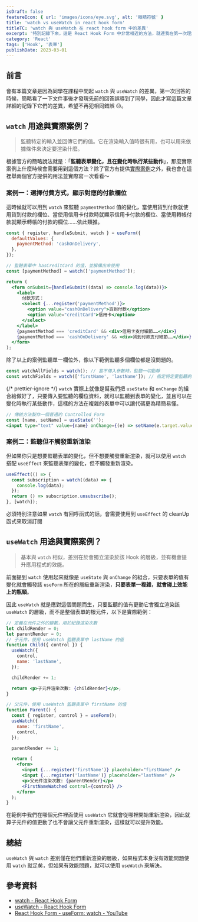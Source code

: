 ```yaml
---
isDraft: false
featureIcon: { url: 'images/icons/eye.svg', alt: '眼睛符號' }
title: 'watch vs useWatch in react hook form'
titleTC: 'watch 與 useWatch 在 react hook form 中的差異'
excerpt: '特別記錄下來，這是 React Hook Form 中非常相近的方法，就連我在第一次理解他們的時候也被搞混了。'
category: 'React'
tags: ['Hook', '表單']
publishDate: 2023-03-01
---
```



## 前言

會有本篇文章是因為同學在課程中問起 `watch` 與 `useWatch` 的差異，第一次回答的時候，簡略看了一下文件事後才發現先前的回答誤導到了同學，因此才寫這篇文章詳細的記錄下它們的差異，希望不再犯相同錯誤 😐。

## `watch` 用途與實際案例？

> 監聽特定的輸入並回傳它們的值。它在渲染輸入值時很有用，也可以用來依據條件來決定要渲染什麼。

根據官方的簡略說法就是：「**監聽表單變化，且在變化時執行某些動作**」，那麼實際案例上什麼時候會需要用到這個方法？除了官方有提供[實際案例](https://codesandbox.io/s/react-hook-form-watch-with-radio-buttons-and-select-examples-ovfus)之外，我也會在這裡舉兩個官方提供的用法並實際寫一次看看～

### 案例一：選擇付費方式，顯示對應的付款欄位

這時候就可以用到 `watch` 來監聽 `paymentMethod` 值的變化，當使用貨到付款就使用貨到付款的欄位、當使用信用卡付款時就顯示信用卡付款的欄位、當使用轉帳付款就顯示轉帳的付款的欄位……依此類推。

```jsx
const { register, handleSubmit, watch } = useForm({
  defaultValues: {
    paymentMethod: 'cashOnDelivery',
  },
});

// 監聽表單中 hasCreditCard 的值，並解構出來使用
const [paymentMethod] = watch(['paymentMethod']);

return (
  <form onSubmit={handleSubmit((data) => console.log(data))}>
    <label>
      付款方式：
      <select {...register('paymentMethod')}>
        <option value="cashOnDelivery">貨到付款</option>
        <option value="creditCard">信用卡</option>
      </select>
    </label>
    {paymentMethod === 'creditCard' && <div>信用卡支付細節……</div>}
    {paymentMethod === 'cashOnDelivery' && <div>貨到付款支付細節……</div>}
  </form>
);
```

除了以上的案例監聽單一欄位外，像以下範例監聽多個欄位都是沒問題的。

```jsx
const watchAllFields = watch(); // 當不傳入參數時，監聽一切動靜
const watchFields = watch(['firstName', 'lastName']); // 指定特定要監聽的值
```

<WatchExampleOne />

{/* prettier-ignore */}
`watch` 實際上就像是幫我們把 `useState` 和 `onChange` 的組合給做好了，只要傳入要監聽的欄位資料，就可以監聽到表單的變化，並且可以在變化時執行某些動作，這樣的方法在複雜的表單中可以讓代碼更為精簡易懂。

```jsx
// 傳統方法製作一個普通的 Controlled Form
const [name, setName] = useState('');
<input type="text" value={name} onChange={(e) => setName(e.target.value)} />;
```

<WatchExampleTwo />

### 案例二：監聽但不觸發重新渲染

但如果你只是想要監聽表單的變化，但不想要觸發重新渲染，就可以使用 `watch` 搭配 `useEffect` 來監聽表單的變化，但不觸發重新渲染。

```jsx
useEffect(() => {
  const subscription = watch((data) => {
    console.log(data);
  });
  return () => subscription.unsubscribe();
}, [watch]);
```

必須特別注意如果 `watch` 有回呼函式的話，會需要使用到 `useEffect` 的 cleanUp 函式來取消訂閱

## `useWatch` 用途與實際案例？

> 基本與 `watch` 相似，差別在於會獨立渲染於該 Hook 的層級，並有機會提升應用程式的效能。

前面提到 `watch` 使用起來就像是 `useState` 與 `onChange` 的組合，只要表單的值有變化就會觸發該 `useForm` 所在的層級重新渲染，**只要表單一複雜，就會碰上效能上的瓶頸**。

因此 `useWatch` 就是應對這個問題而生，只要監聽的值有更動它會獨立渲染該 `useWatch` 的層級，而不是整個表單的根元件，以下是實際範例：

```jsx
// 定義在元件之外的變數，用於紀錄渲染次數
let childRender = 0;
let parentRender = 0;
// 子元件，使用 useWatch 監聽表單中 lastName 的值
function Child({ control }) {
  useWatch({
    control,
    name: 'lastName',
  });

  childRender += 1;

  return <p>子元件渲染次數: {childRender}</p>;
}

// 父元件，使用 useWatch 監聽表單中 firstName 的值
function Parent() {
  const { register, control } = useForm();
  useWatch({
    name: 'firstName',
    control,
  });

  parentRender += 1;

  return (
    <form>
      <input {...register('firstName')} placeholder="firstName" />
      <input {...register('lastName')} placeholder="lastName" />
      <p>父元件渲染次數: {parentRender}</p>
      <FirstNameWatched control={control} />
    </form>
  );
}
```

<WatchExampleThree />

在範例中我們在哪個元件裡面使用 `useWatch` 它就會從哪裡開始重新渲染，因此就算子元件的值更動了也不會讓父元件重新渲染，這樣就可以提升效能。

## 總結

`useWatch` 與 `watch` 差別僅在他們重新渲染的層級，如果程式本身沒有效能問題使用 `watch` 就足矣，但如果有效能問題，就可以使用 `useWatch` 來解決。

## 參考資料

- [watch - React Hook Form](https://react-hook-form.com/api/useform/watch/)
- [useWatch - React Hook Form](https://react-hook-form.com/api/usewatch/#main)
- [React Hook Form - useForm: watch - YouTube](https://www.youtube.com/watch?v=3qLd69WMqKk)
